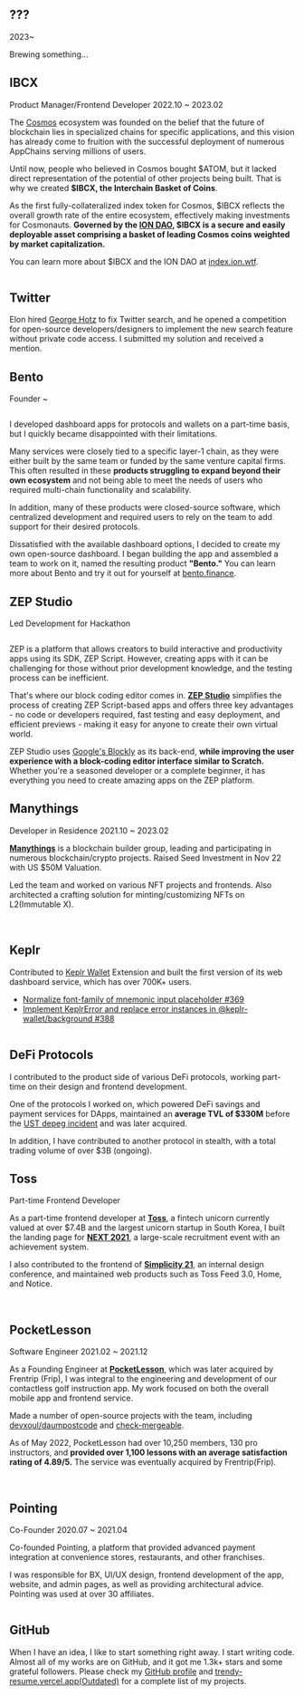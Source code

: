 ## ???

<Position>2023~</Position>

Brewing something...

<Tweet tweetId="1661029879226437632" hasProfile />

## IBCX

<Position>Product Manager/Frontend Developer 2022.10 ~ 2023.02</Position>

The [Cosmos](https://cosmos.network) ecosystem was founded on the belief that the future of blockchain lies in specialized chains for specific applications,
and this vision has already come to fruition with the successful deployment of numerous AppChains serving millions of users.

Until now, people who believed in Cosmos bought \$ATOM, but it lacked direct representation of the potential of other projects being built.
That is why we created **\$IBCX, the Interchain Basket of Coins**.

As the first fully-collateralized index token for Cosmos, \$IBCX reflects the overall growth rate of the entire ecosystem,
effectively making investments for Cosmonauts.
**Governed by the [ION DAO](https://ion.wtf), \$IBCX is a secure and easily deployable asset comprising a basket of leading Cosmos coins weighted by market capitalization.**

You can learn more about $IBCX and the ION DAO at [index.ion.wtf](https://index.ion.wtf).

<Image alt="" src="/assets/about/ibcx-1.jpg" />

## Twitter

Elon hired [George Hotz](https://en.wikipedia.org/wiki/George_Hotz) to fix Twitter search, and he opened a competition for open-source developers/designers to implement the new search feature without private code access. I submitted my solution and received a mention.

<Tweet tweetId="1595278856482852864" hasProfile />
<Tweet tweetId="1595279410977906688" hasProfile />
<Tweet tweetId="1595290710768439297" hasProfile />
<Tweet tweetId="1595270867402956801" hasProfile />

## Bento

<Position>Founder ~</Position>

<Image alt="" src="/assets/about/bento.png" />

I developed dashboard apps for protocols and wallets on a part-time basis, but I quickly became disappointed with their limitations.

Many services were closely tied to a specific layer-1 chain, as they were either built by the same team or funded by the same venture capital firms.
This often resulted in these **products struggling to expand beyond their own ecosystem**
and not being able to meet the needs of users who required multi-chain functionality and scalability.

In addition, many of these products were closed-source software,
which centralized development and required users to rely on the team to add support for their desired protocols.

Dissatisfied with the available dashboard options, I decided to create my own open-source dashboard.
I began building the app and assembled a team to work on it, named the resulting product **"Bento."**
You can learn more about Bento and try it out for yourself at [bento.finance](https://www.bento.finance).

<Trophy contest="Klaymakers22" award="The Fi+ Track 2nd Place" />

<Trophy contest="Klaymakers22" award="The Ground X Challenge Winner" />

## ZEP Studio

<Position>Led Development for Hackathon</Position>

<Image alt="" src="/assets/about/zep-studio.png" />

ZEP is a platform that allows creators to build interactive and productivity apps using its SDK, ZEP Script.
However, creating apps with it can be challenging for those without prior development knowledge, and the testing process can be inefficient.

That's where our block coding editor comes in.
**[ZEP Studio](https://www.behance.net/gallery/150851977/ZEP-STUDIO-Block-Coding-Editor)** simplifies the process of creating ZEP Script-based apps and offers three key advantages - no code or developers required,
fast testing and easy deployment, and efficient previews - making it easy for anyone to create their own virtual world.

ZEP Studio uses [Google's Blockly](https://github.com/google/blockly) as its back-end, **while improving the user experience with a block-coding editor interface similar to Scratch.**
Whether you're a seasoned developer or a complete beginner, it has everything you need to create amazing apps on the ZEP platform.

<Trophy contest="JUNCTION ASIA" award="ZEP Track 2nd Place" />

## Manythings

<Position>Developer in Residence 2021.10 ~ 2023.02</Position>

**[Manythings](https://manythings.team)** is a blockchain builder group, leading and participating in numerous blockchain/crypto projects. Raised Seed Investment in Nov 22 with US $50M Valuation.

Led the team and worked on various NFT projects and frontends. Also architected a crafting solution for minting/customizing NFTs on L2(Immutable X).

<Image alt="" src="/assets/about/manythings.png" />

<ImageList>
  <Image alt="" src="/assets/about/alti-1.png" />
  <Image alt="" src="/assets/about/alti-2.png" />
</ImageList>

<ImageList>
  <Image alt="" src="/assets/about/cybergalz-1.png" />
  <Image alt="" src="/assets/about/cybergalz-2.png" />
</ImageList>

## Keplr

Contributed to [Keplr Wallet](https://www.keplr.app/) Extension and built the first version of its web dashboard service, which has over 700K+ users.

- [Normalize font-family of mnemonic input placeholder #369](https://github.com/chainapsis/keplr-wallet/pull/369)
- [Implement KeplrError and replace error instances in @keplr-wallet/background #388](https://github.com/chainapsis/keplr-wallet/pull/388)

<Image alt="" src="/assets/about/keplr-1.png" />

<Tweet
  tweetId="https://twitter.com/scryptoguy/status/1505761392032632840"
  hasProfile
/>
<Tweet
  tweetId="https://twitter.com/rekt_in_2022/status/1504210985879764994"
  hasProfile
/>
<Tweet
  tweetId="https://twitter.com/DavidCrumpton/status/1504130887075651585"
  hasProfile
/>

## DeFi Protocols

I contributed to the product side of various DeFi protocols, working part-time on their design and frontend development.

One of the protocols I worked on, which powered DeFi savings and payment services for DApps, maintained an **average TVL of $330M** before the [UST depeg incident](https://wikipedia.org/wiki/Cryptocurrency_bubble#Collapse_of_Terra-Luna) and was later acquired.

In addition, I have contributed to another protocol in stealth, with a total trading volume of over $3B (ongoing).

## Toss

<Position>Part-time Frontend Developer</Position>

As a part-time frontend developer at **[Toss](https://toss.im)**, a fintech unicorn currently valued at over $7.4B and the largest unicorn startup in South Korea,
I built the landing page for **[NEXT 2021](https://toss.im/career/next-developer-2021)**, a large-scale recruitment event with an achievement system.

I also contributed to the frontend of **[Simplicity 21](https://toss.im/simplicity-21)**, an internal design conference, and maintained web products such as Toss Feed 3.0, Home, and Notice.

<ImageList>
  <Image alt="" src="/assets/about/toss-1.png" />
  <Image alt="" src="/assets/about/toss-2.png" />
</ImageList>

<ImageList>
  <Image alt="" src="/assets/about/toss-3.png" />
  <Image alt="" src="/assets/about/toss-4.png" />
</ImageList>

<Tweet
  tweetId="https://twitter.com/toss__official/status/1422116268694331392"
  hasProfile
/>
<Tweet
  tweetId="https://twitter.com/toss__official/status/1428232294385405957"
  hasProfile
/>

## PocketLesson

<Position>Software Engineer 2021.02 ~ 2021.12</Position>

As a Founding Engineer at **[PocketLesson](https://pocketlesson.com)**, which was later acquired by Frentrip (Frip), I was integral to the engineering and development of our contactless golf instruction app. My work focused on both the overall mobile app and frontend service.

Made a number of open-source projects with the team, including [devxoul/daumpostcode](https://github.com/devxoul/daumpostcode) and [check-mergeable](https://github.com/PocketLesson/check-mergeable).

As of May 2022, PocketLesson had over 10,250 members, 130 pro instructors, and **provided over 1,100 lessons with an average satisfaction rating of 4.89/5.**
The service was eventually acquired by Frentrip(Frip).

<ImageList>
  <Image alt="" src="/assets/about/pocketlesson-1.png" />
  <Image alt="" src="/assets/about/pocketlesson-2.png" />
</ImageList>

## Pointing

<Position>Co-Founder 2020.07 ~ 2021.04</Position>

Co-founded Pointing, a platform that provided advanced payment integration at convenience stores, restaurants, and other franchises.

I was responsible for BX, UI/UX design, frontend development of the app, website, and admin pages, as well as providing architectural advice. Pointing was used at over 30 affiliates.

<Image alt="" src="/assets/about/pointing.png" />

## GitHub

When I have an idea, I like to start something right away. I start writing code.
Almost all of my works are on GitHub, and it got me 1.3k+ stars and some grateful followers.
Please check my [GitHub profile](https://github.com/junhoyeo) and [trendy-resume.vercel.app(Outdated)](https://trendy-resume.vercel.app) for a complete list of my projects.

<ImageList>
  <Image alt="" src="/assets/about/github-2.png" />
  <Image alt="" src="/assets/about/github-1.png" />
</ImageList>
